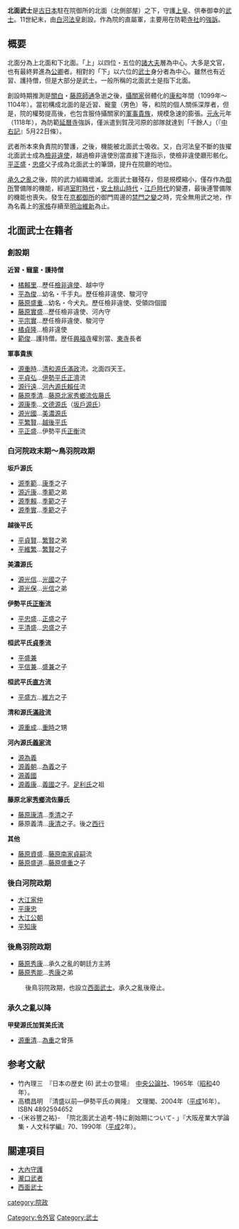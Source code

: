 {{japanese|japanese=北面武士|kana=ほくめんのぶし|romaji=Hokumen no bushi}}
'''北面武士'''是[[平安时代|古日本]]駐在院御所的北面（北側部屋）之下，守護[[太上天皇|上皇]]、供奉御幸的[[武士|武士]]。11世紀末，由[[白河天皇|白河法皇]]創設。作為院的直屬軍，主要用在防範[[寺社|寺社]]的[[強訴|強訴]]。

== 概要 ==
北面分為上北面和下北面。「上」以四位・五位的[[諸大夫|諸大夫]]層為中心。大多是文官，也有最終昇進為[[公卿|公卿]]者。相對的「下」以六位的[[武士|武士]]身分者為中心。雖然也有近習、護持僧，但是大部分是武士。一般所稱的北面武士是指下北面。

創設時期推測是[[關白|關白]]・[[藤原師通|藤原師通]]急逝之後，[[攝家|攝關家]]弱體化的[[康和_(日本)|康和]]年間（1099年～1104年）。當初構成北面的是近習、寵童（男色）等，和院的個人關係深厚者，但是，院的權勢提高後，也包含服侍攝關家的[[軍事貴族|軍事貴族]]，規模急速的膨張。[[元永|元永]]元年（1118年），為防範[[延曆寺|延曆寺]]強訴，僅派遣到賀茂河原的部隊就達到「千餘人」（『[[中右記|中右記]]』5月22日條）。

武者所本來負責院的警護，之後，機能被北面武士吸收。又，白河法皇不斷的抜擢北面武士成為[[檢非違使|檢非違使]]，越過檢非違使別當直接下達指示，使檢非違使廳形骸化。[[平正盛|平正盛]]・[[平忠盛|忠盛]]父子成為北面武士的筆頭，提升在院廳的地位。

[[承久之亂|承久之亂]]之後，院的武力組織壞滅。北面武士雖殘存，但是規模縮小，僅存作為[[御所|御所]]警備隊的機能，經過[[室町時代|室町時代]]・[[安土桃山時代|安土桃山時代]]・[[江戶時代|江戶時代]]的變遷，最後連警備隊的機能也喪失。發生在[[京都御所|京都御所]]的御門周邊的[[禁門之變|禁門之變]]之時，完全無用武之地，作為名義上的[[家格|家格]]存續至[[明治維新|明治維新]]為止。

== 北面武士在籍者 ==
=== 創設期 ===
'''近習・寵童・護持僧'''
* [[橘賴里|橘賴里]]…歷任[[檢非違使|檢非違使]]、越中守
* [[平為俊|平為俊]]…幼名・千手丸。歷任檢非違使、駿河守
* [[藤原盛重|藤原盛重]]…幼名・今犬丸。歷任檢非違使、受領四個國
* [[藤原實盛|藤原實盛]]…歷任檢非違使、河內守
* [[平宗實|平宗實]]…歷任檢非違使、駿河守
* [[橘貞隆|橘貞隆]]…檢非違使
* [[範俊|範俊]]…護持僧。歴任[[興福寺|興福寺]]權別當、[[東寺|東寺]]長者

'''軍事貴族'''
* [[源重時|源重時]]…[[清和源氏|清和源氏]][[源滿政|滿政]]流。北面四天王。
* [[平貞弘|平貞弘]]…[[伊勢平氏|伊勢平氏]][[平正濟|正濟]]流
* [[源行遠|源行遠]]…[[河內源氏|河內源氏]][[源賴任|賴任]]流
* [[藤原季清|藤原季清]]…[[藤原北家|藤原北家]][[藤原秀鄉|秀鄉流]][[佐藤氏|佐藤氏]]
* [[源康季|源康季]]…[[文德源氏|文德源氏]]（[[坂戶源氏|坂戶源氏]]）
* [[源光國|源光國]]…[[美濃源氏|美濃源氏]]
* [[平繁賢|平繁賢]]…[[越後平氏|越後平氏]]
* [[平正盛|平正盛]]…伊勢平氏[[平正衡|正衡]]流

=== 白河院政末期～鳥羽院政期 ===
'''坂戶源氏'''
* [[源季範|源季範]]…[[源康季|康季]]之子
* [[源近康|源近康]]…[[源季範|季範]]之弟
* [[源季賴|源季賴]]…[[源季範|季範]]之子
* [[源季實|源季實]]…[[源季範|季範]]之子
'''越後平氏'''
* [[平貞賢|平貞賢]]…[[平繁賢|繁賢]]之弟
* [[平維繁|平維繁]]…[[平繁賢|繁賢]]之子
'''美濃源氏'''
* [[源光信|源光信]]…[[源光國|光國]]之子
* [[源光保|源光保]]…[[源光信|光信]]之弟
'''伊勢平氏[[平正衡|正衡]]流'''
* [[平忠盛|平忠盛]]…[[平正盛|正盛]]之子
* [[平清盛|平清盛]]…[[平忠盛|忠盛]]之子
'''桓武平氏[[平貞季|貞季]]流'''
* [[平盛兼|平盛兼]]
* [[平信兼|平信兼]]…[[平盛兼|盛兼]]之子
'''桓武平氏[[平直方|直方]]流'''
* [[平盛方|平盛方]]…[[平維方|維方]]之子
'''清和源氏[[源滿政|滿政]]流'''
* [[源重成|源重成]]…[[源重時|重時]]之甥
'''河內源氏[[源義家|義家]]流'''
* [[源為義|源為義]]
* [[源義朝|源義朝]]…[[源為義|為義]]之子
* [[源義國|源義國]]
* [[源義康|源義康]]…[[源義國|義國]]之子。[[足利氏|足利氏]]之祖
'''藤原北家[[藤原秀鄉|秀鄉]]流佐藤氏'''
* [[藤原康清|藤原康清]]…[[藤原季清|季清]]之子
* 藤原義清…[[藤原康清|康清]]之子。後之[[西行|西行]]
'''其他'''
* [[藤原資盛|藤原資盛]]…[[藤原南家|藤原南家]][[藤原貞嗣|貞嗣]]流
* [[藤原盛道|藤原盛道]]…[[藤原盛重|藤原盛重]]之子

=== 後白河院政期 ===
* [[大江家仲|大江家仲]]
* [[平康忠|平康忠]]
* [[大江公朝|大江公朝]]
* [[平知康|平知康]]

=== 後鳥羽院政期 ===
* [[藤原秀康|藤原秀康]]…承久之亂的朝廷方主將
* [[藤原秀能|藤原秀能]]…[[藤原秀康|秀康]]之弟
: 後鳥羽院政期，也設立[[西面武士|西面武士]]。承久之亂後廢止。

=== 承久之亂以降 ===
'''甲斐源氏加賀美氏流'''
* [[南部重清|源重清]]…[[南部為重|為重]]之曾孫

== 参考文献 ==
* 竹內理三　『日本の歴史 (6) 武士の登場』　[[中央公論社|中央公論社]]、1965年（[[昭和|昭和]]40年）。
* 高橋昌明　『清盛以前―伊勢平氏の興隆』　文理閣、2004年（[[平成|平成]]16年）。ISBN 4892594652
* -{米谷豐之祐}-　「院北面武士追考-特に創始期について- 」『大阪産業大学論集・人文科学編』70、1990年（[[平成|平成]]2年）。

== 關連項目 ==
* [[大內守護|大內守護]]
* [[瀧口武者|瀧口武者]]
* [[西面武士|西面武士]]

[[category:院政|category:院政]]
[[Category:令外官|Category:令外官]]
[[Category:武士|Category:武士]]